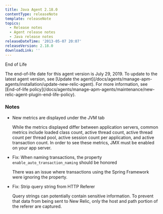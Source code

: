 ```yaml
---
title: Java Agent 2.18.0
contentType: releaseNote
template: releaseNote
topics:
  - Release notes
  - Agent release notes
  - Java release notes
releaseDateTime: '2013-05-07 20:07'
releaseVersion: 2.18.0
downloadLink: ''
---
```


End of Life

<Callout variant="important">
  The end-of-life date for this agent version is July 29, 2019. To update to the latest agent version, see [Update the agent](/docs/agents/manage-apm-agents/installation/update-new-relic-agent). For more information, see [End-of-life policy](/docs/agents/manage-apm-agents/maintenance/new-relic-agent-plugin-end-life-policy).
</Callout>

### Notes

* New metrics are displayed under the JVM tab

  While the metrics displayed differ between application servers, common metrics include loaded class count, active thread count, active thread count per thread pool, active session count per application, and active transaction count. In order to see these metrics, JMX must be enabled on your app server.
* Fix: When naming transactions, the property `enable_auto_transaction_naming` should be honored

  There was an issue where transactions using the Spring Framework were ignoring the property.
* Fix: Strip query string from HTTP Referer

  Query strings can potentially contain sensitive information. To prevent that data from being sent to New Relic, only the host and path portion of the referer are captured.
